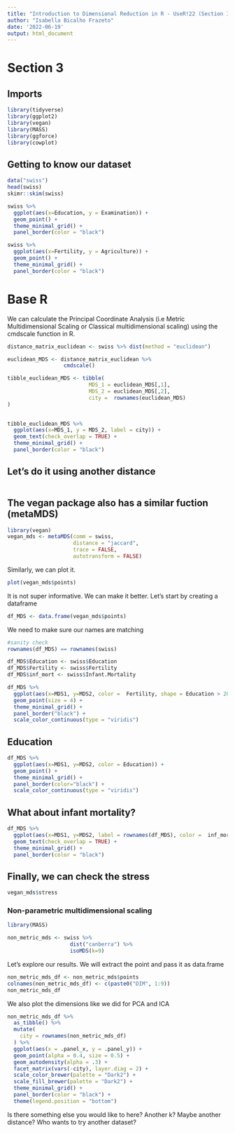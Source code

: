 ```yaml
---
title: "Introduction to Dimensional Reduction in R - UseR!22 (Section III)"
author: "Isabella Bicalho Frazeto"
date: '2022-06-19'
output: html_document
---
```


# Section 3 

## Imports
```r
library(tidyverse)
library(ggplot2)
library(vegan)
library(MASS)
library(ggforce)
library(cowplot)
```

## Getting to know our dataset

```r

data("swiss")
head(swiss)
skimr::skim(swiss)

```

```r
swiss %>%
  ggplot(aes(x=Education, y = Examination)) +
  geom_point() +
  theme_minimal_grid() +
  panel_border(color = "black")

```


```r
swiss %>%
  ggplot(aes(x=Fertility, y = Agriculture)) +
  geom_point() +
  theme_minimal_grid() +
  panel_border(color = "black")
```



# Base R
We can calculate the Principal Coordinate Analysis (i.e Metric Multidimensional Scaling or Classical multidimensional scaling) using the cmdscale function in R.

```r
distance_matrix_euclidean <- swiss %>% dist(method = "euclidean")

euclidean_MDS <- distance_matrix_euclidean %>% 
                  cmdscale()

tibble_euclidean_MDS <- tibble(
                          MDS_1 = euclidean_MDS[,1], 
                          MDS_2 = euclidean_MDS[,2],
                          city =  rownames(euclidean_MDS)
)
                  

tibble_euclidean_MDS %>%
  ggplot(aes(x=MDS_1, y = MDS_2, label = city)) +
  geom_text(check_overlap = TRUE) +
  theme_minimal_grid() +
  panel_border(color = "black")

```


## Let's do it using another distance 

```r

```


## The vegan package also has a similar fuction (metaMDS)
```r
library(vegan)
vegan_mds <- metaMDS(comm = swiss, 
                     distance = "jaccard", 
                     trace = FALSE,
                     autotransform = FALSE)

```

Similarly, we can plot it.

```r
plot(vegan_mds$points)

```

It is not super informative. We can make it better. Let's start by creating a dataframe

```r

df_MDS <- data.frame(vegan_mds$points)

```


We need to make sure our names are matching 

```r
#sanity check
rownames(df_MDS) == rownames(swiss)
```

```r
df_MDS$Education <- swiss$Education
df_MDS$Fertility <- swiss$Fertility
df_MDS$inf_mort <- swiss$Infant.Mortality

df_MDS %>% 
  ggplot(aes(x=MDS1, y=MDS2, color =  Fertility, shape = Education > 20)) +
  geom_point(size = 4) +
  theme_minimal_grid() +
  panel_border("black") +
  scale_color_continuous(type = "viridis")
```

## Education

```r

df_MDS %>% 
  ggplot(aes(x=MDS1, y=MDS2, color = Education)) +
  geom_point() +
  theme_minimal_grid() +
  panel_border(color="black") +
  scale_color_continuous(type = "viridis")

```

## What about infant mortality?

```r
df_MDS %>% 
  ggplot(aes(x=MDS1, y=MDS2, label = rownames(df_MDS), color =  inf_mort)) +
  geom_text(check_overlap = TRUE) +
  theme_minimal_grid() +
  panel_border(color = "black")

```

## Finally, we can check the stress 

```r

vegan_mds$stress
```

### Non-parametric multidimensional scaling 

```r
library(MASS)

non_metric_mds <- swiss %>%
                    dist("canberra") %>%          
                    isoMDS(k=9) 

```

Let's explore our results. We will extract the point and pass it as data.frame

```r

non_metric_mds_df <- non_metric_mds$points
colnames(non_metric_mds_df) <- c(paste0("DIM", 1:9))
non_metric_mds_df

```

We also plot the dimensions like we did for PCA and ICA

```r
non_metric_mds_df %>%
  as_tibble() %>%
  mutate(
    city = rownames(non_metric_mds_df)
  ) %>%
  ggplot(aes(x = .panel_x, y = .panel_y)) +
  geom_point(alpha = 0.4, size = 0.5) +
  geom_autodensity(alpha = .3) +
  facet_matrix(vars(-city), layer.diag = 2) + 
  scale_color_brewer(palette = "Dark2") + 
  scale_fill_brewer(palette = "Dark2") +
  theme_minimal_grid() +
  panel_border(color = "black") +
  theme(legend.position = "bottom")
```

Is there something else you would like to here? Another k? Maybe another distance? Who wants to try another dataset?